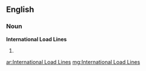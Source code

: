 ==English==

===Noun===
'''International Load Lines'''

# {{plural of|[[International Load Line]]}}

[[ar:International Load Lines]]
[[mg:International Load Lines]]